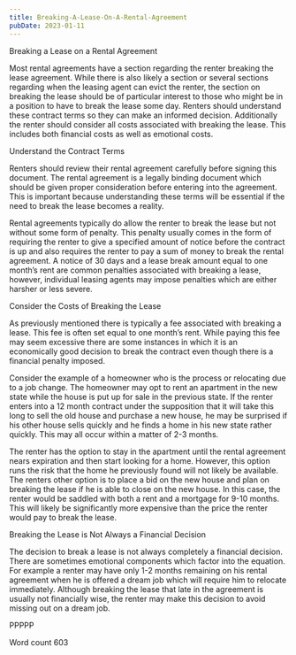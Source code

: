 ```yaml
---
title: Breaking-A-Lease-On-A-Rental-Agreement
pubDate: 2023-01-11
---
```


Breaking a Lease on a Rental Agreement

Most rental agreements have a section regarding the renter breaking the lease agreement. While there is also likely a section or several sections regarding when the leasing agent can evict the renter, the section on breaking the lease should be of particular interest to those who might be in a position to have to break the lease some day. Renters should understand these contract terms so they can make an informed decision. Additionally the renter should consider all costs associated with breaking the lease. This includes both financial costs as well as emotional costs. 

Understand the Contract Terms

Renters should review their rental agreement carefully before signing this document. The rental agreement is a legally binding document which should be given proper consideration before entering into the agreement. This is important because understanding these terms will be essential if the need to break the lease becomes a reality. 

Rental agreements typically do allow the renter to break the lease but not without some form of penalty. This penalty usually comes in the form of requiring the renter to give a specified amount of notice before the contract is up and also requires the renter to pay a sum of money to break the rental agreement. A notice of 30 days and a lease break amount equal to one month’s rent are common penalties associated with breaking a lease, however, individual leasing agents may impose penalties which are either harsher or less severe. 

Consider the Costs of Breaking the Lease

As previously mentioned there is typically a fee associated with breaking a lease. This fee is often set equal to one month’s rent. While paying this fee may seem excessive there are some instances in which it is an economically good decision to break the contract even though there is a financial penalty imposed. 

Consider the example of a homeowner who is the process or relocating due to a job change. The homeowner may opt to rent an apartment in the new state while the house is put up for sale in the previous state. If the renter enters into a 12 month contract under the supposition that it will take this long to sell the old house and purchase a new house, he may be surprised if his other house sells quickly and he finds a home in his new state rather quickly. This may all occur within a matter of 2-3 months. 

The renter has the option to stay in the apartment until the rental agreement nears expiration and then start looking for a home. However, this option runs the risk that the home he previously found will not likely be available. The renters other option is to place a bid on the new house and plan on breaking the lease if he is able to close on the new house. In this case, the renter would be saddled with both a rent and a mortgage for 9-10 months. This will likely be significantly more expensive than the price the renter would pay to break the lease. 

Breaking the Lease is Not Always a Financial Decision

The decision to break a lease is not always completely a financial decision. There are sometimes emotional components which factor into the equation. For example a renter may have only 1-2 months remaining on his rental agreement when he is offered a dream job which will require him to relocate immediately. Although breaking the lease that late in the agreement is usually not financially wise, the renter may make this decision to avoid missing out on a dream job. 

PPPPP

Word count 603